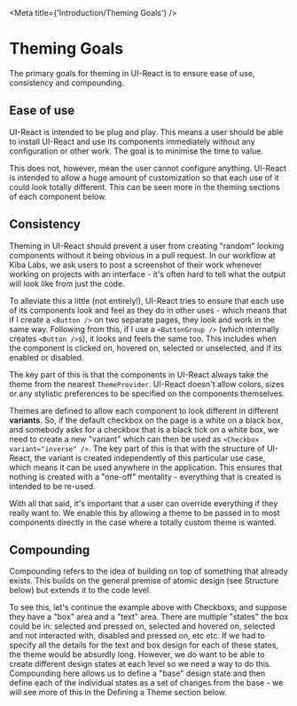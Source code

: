 
<Meta
  title={'Introduction/Theming Goals'}
/>

# Theming Goals

The primary goals for theming in UI-React is to ensure ease of use, consistency and compounding.

## Ease of use

UI-React is intended to be plug and play. This means a user should be able to install UI-React and use its components immediately without any configuration or other work. The goal is to minimise the time to value.

This does not, however, mean the user cannot configure anything. UI-React is intended to allow a huge amount of customization so that each use of it could look totally different. This can be seen more in the theming sections of each component below.

## Consistency

Theming in UI-React should prevent a user from creating "random" looking components without it being obvious in a pull request. In our workflow at Kiba Labs, we ask users to post a screenshot of their work whenever working on projects with an interface - it's often hard to tell what the output will look like from just the code.

To alleviate this a little (not entirely!), UI-React tries to ensure that each use of its components look and feel as they do in other uses - which means that if I create a `<Button />` on two separate pages, they look and work in the same way. Following from this, if I use a `<ButtonGroup />` (which internally creates `<Button />`s), it looks and feels the same too. This includes when the component is clicked on, hovered on, selected or unselected, and if its enabled or disabled.

The key part of this is that the components in UI-React always take the theme from the nearest `ThemeProvider`. UI-React doesn't allow colors, sizes or any stylistic preferences to be specified on the components themselves.

Themes are defined to allow each component to look different in different **variants**. So, if the default checkbox on the page is a white on a black box, and somebody asks for a checkbox that is a black tick on a white box, we need to create a new "variant" which can then be used as `<Checkbox variant="inverse" />`. The key part of this is that with the structure of UI-React, the variant is created independently of this particular use case, which means it can be used anywhere in the application. This ensures that nothing is created with a "one-off" mentality - everything that is created is intended to be re-used.

With all that said, it's important that a user can override everything if they really want to. We enable this by allowing a theme to be passed in to most components directly in the case where a totally custom theme is wanted.

## Compounding

Compounding refers to the idea of building on top of something that already exists. This builds on the general premise of atomic design (see Structure below) but extends it to the code level.

To see this, let's continue the example above with Checkboxs, and suppose they have a "box" area and a "text" area. There are multiple "states" the box could be in: selected and pressed on, selected and hovered on, selected and not interacted with, disabled and pressed on, etc etc. If we had to specify all the details for the text and box design for each of these states, the theme would be absurdly long. However, we do want to be able to create different design states at each level so we need a way to do this. Compounding here allows us to define a "base" design state and then define each of the individual states as a set of changes from the base - we will see more of this in the Defining a Theme section below.
